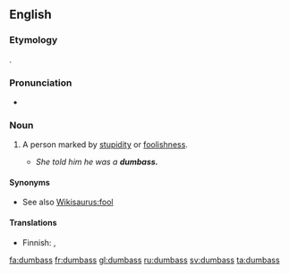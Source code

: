 ==English==

===Etymology===
{{compound|dumb|ass}}.

===Pronunciation===
* {{IPA|/dʌmæs/}}

===Noun===
{{en-noun|es}}

# {{US|vulgar|slang}} A person marked by [[stupidity]] or [[foolishness]].
#* ''She told him he was a '''dumbass.'''''

====Synonyms====
* See also [[Wikisaurus:fool]]

====Translations====
* Finnish: {{t+|fi|tollo}}, {{t+|fi|tyhmä}}

[[fa:dumbass]]
[[fr:dumbass]]
[[gl:dumbass]]
[[ru:dumbass]]
[[sv:dumbass]]
[[ta:dumbass]]